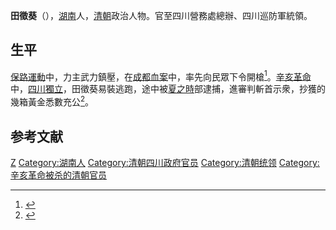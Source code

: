 {{明清人物信息框
| 姓名 = 田徵葵
| 原名 = 田徵葵
| 圖片名稱 = 田徵葵.jpg
| 圖片大小 = 150px
| 圖片說明 = 
| 最高職務 = 四川營務處總辦、四川巡防軍統領
| 國家 = 
| 籍貫 = [[湖南|湖南]]
| 族裔 = 汉族
| 旗籍 = 
| 字號 = 
| 諡號 = 
| 出生日期 = 
| 出生地點 = 
| 逝世日期 = 1912年
| 逝世地點 = 
| 墓葬 = 
| 配偶 =  
| 親屬 = 
| 出身 = 
| 經歷 = 
| 著作 = 
}}
'''田徵葵'''（{{bd|？||1912年|catIdx=}}），[[湖南|湖南]]人，[[清朝|清朝]]政治人物。官至四川營務處總辦、四川巡防軍統領。

== 生平 ==
[[保路運動|保路運動]]中，力主武力鎮壓，在[[成都血案|成都血案]]中，率先向民眾下令開槍<ref>{{cite book|author=中国人民政治协商会議. 全国委員会. 文史資料研究委員會|title=《辛亥革命回憶錄》|year=|publisher=中華書局|pages=91頁}}</ref>。[[辛亥革命|辛亥革命]]中，[[四川獨立|四川獨立]]，田徵葵易裝逃跑，途中被[[夏之時|夏之時]]部逮捕，進審判斬首示衆，抄獲的幾箱黃金悉數充公<ref>{{cite news|title=保路運動後 四川官員的命運|url=http://dailynews.sina.com/bg/chn/chnlocal/chinapress/20111112/02032911354.html|accessdate=2012-03-11|newspaper=僑報|archive-date=2016-03-04|archive-url=https://web.archive.org/web/20160304121525/http://dailynews.sina.com/bg/chn/chnlocal/chinapress/20111112/02032911354.html|dead-url=no}}</ref>。

==参考文献==
{{reflist}}

{{Authority control}}

{{DEFAULTSORT:Tian田徵葵}}
[[Category:田姓|Z]]
[[Category:湖南人|Category:湖南人]]
[[Category:清朝四川政府官员|Category:清朝四川政府官员]]
[[Category:清朝统领|Category:清朝统领]]
[[Category:辛亥革命被杀的清朝官员|Category:辛亥革命被杀的清朝官员]]


{{清朝官员小作品}}